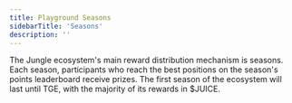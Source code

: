 ```yaml
---
title: Playground Seasons
sidebarTitle: 'Seasons'
description: ''
---
```


The Jungle ecosystem's main reward distribution mechanism is seasons.
Each season, participants who reach the best positions on the season's points leaderboard receive prizes.
The first season of the ecosystem will last until TGE, with the majority of its rewards in $JUICE.
